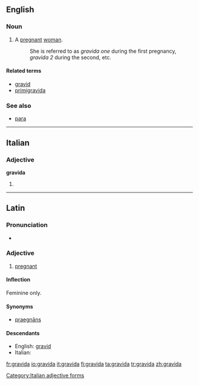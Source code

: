 {{also|grávida}}
==English==

===Noun===
{{en-noun|pl2=gravidae}}

# A [[pregnant]] [[woman]].
#: She is referred to as ''gravida one'' during the first pregnancy, ''gravida 2'' during the second, etc.

====Related terms====
* [[gravid]]
* [[primigravida]]

===See also===
* [[para]]

----

==Italian==

===Adjective===
'''gravida''' {{f}}

# {{feminine of|[[gravido]]}}

[[Category:Italian adjective forms]]

----

==Latin==

===Pronunciation===
* {{a|Classical}} {{IPA|/ˈgra.wi.da/|lang=la}}

===Adjective===
{{infl|la|adjective|g=f|[[Appendix:Latin first declension|first]] declension}}

# [[pregnant]]

====Inflection====
Feminine only.
{{la-decl-1st|gravid}}

====Synonyms====
* {{sense|pregnant}} [[praegnans|praegnāns]]

====Descendants====
* English: [[gravid]]
* Italian: {{l|it|gravido}}

[[fr:gravida]]
[[io:gravida]]
[[it:gravida]]
[[fi:gravida]]
[[ta:gravida]]
[[tr:gravida]]
[[zh:gravida]]